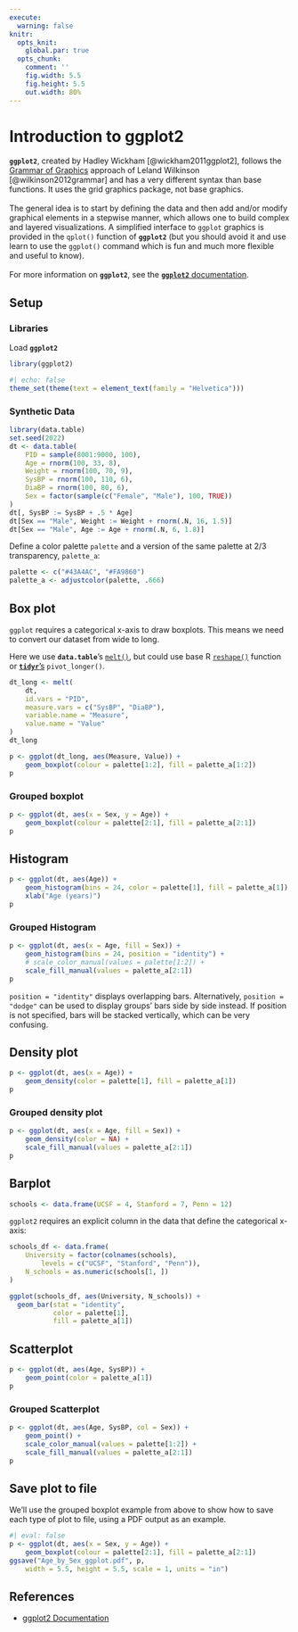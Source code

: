 ```yaml
---
execute: 
  warning: false
knitr:
  opts_knit:
    global.par: true
  opts_chunk: 
    comment: ''
    fig.width: 5.5
    fig.height: 5.5
    out.width: 80%
---
```

# Introduction to **ggplot2** {#sec-ggplot2}

**`ggplot2`**, created by Hadley Wickham [@wickham2011ggplot2], follows the 
[Grammar of Graphics](https://www.springer.com/statistics/computational/book/978-0-387-24544-7) 
approach of Leland Wilkinson [@wilkinson2012grammar] and has a very different 
syntax than base functions. It uses the grid graphics package, not base graphics.
<br><br>
The general idea is to start by defining the data and then add and/or modify 
graphical elements in a stepwise manner, which allows one to build complex and 
layered visualizations. A simplified interface to `ggplot` graphics is provided 
in the `qplot()` function of **`ggplot2`** (but you should avoid it and use 
learn to use the `ggplot()` command which is fun and much more flexible and 
useful to know).
<br><br>
For more information on **`ggplot2`**, see the 
[**`ggplot2`** documentation](https://ggplot2.tidyverse.org/).

## Setup

### Libraries

Load **`ggplot2`**

```r
library(ggplot2)
```

```r
#| echo: false
theme_set(theme(text = element_text(family = "Helvetica")))
```

### Synthetic Data

```r
library(data.table)
set.seed(2022)
dt <- data.table(
    PID = sample(8001:9000, 100),
    Age = rnorm(100, 33, 8),
    Weight = rnorm(100, 70, 9),
    SysBP = rnorm(100, 110, 6),
    DiaBP = rnorm(100, 80, 6),
    Sex = factor(sample(c("Female", "Male"), 100, TRUE))
)
dt[, SysBP := SysBP + .5 * Age]
dt[Sex == "Male", Weight := Weight + rnorm(.N, 16, 1.5)]
dt[Sex == "Male", Age := Age + rnorm(.N, 6, 1.8)]
```

Define a color palette `palette` and a version of the same palette at 2/3 transparency,
`palette_a`:

```r
palette <- c("#43A4AC", "#FA9860")
palette_a <- adjustcolor(palette, .666)
```

## Box plot

`ggplot` requires a categorical x-axis to draw boxplots. This means 
we need to convert our dataset from wide to long.

Here we use **`data.table`**'s [`melt()`](dtReshape.qmd), but could use base R 
[`reshape()`](dfReshape.qmd) function or [**`tidyr`**'s](https://tidyr.tidyverse.org/) `pivot_longer()`.

```r
dt_long <- melt(
    dt,
    id.vars = "PID",
    measure.vars = c("SysBP", "DiaBP"),
    variable.name = "Measure",
    value.name = "Value"
)
dt_long
```

```r
p <- ggplot(dt_long, aes(Measure, Value)) + 
    geom_boxplot(colour = palette[1:2], fill = palette_a[1:2])
p
```

### Grouped boxplot

```r
p <- ggplot(dt, aes(x = Sex, y = Age)) + 
    geom_boxplot(colour = palette[2:1], fill = palette_a[2:1])
p
```

## Histogram

```r
p <- ggplot(dt, aes(Age)) + 
    geom_histogram(bins = 24, color = palette[1], fill = palette_a[1]) +
    xlab("Age (years)")
p
```

### Grouped Histogram

```r
p <- ggplot(dt, aes(x = Age, fill = Sex)) + 
    geom_histogram(bins = 24, position = "identity") +
    # scale_color_manual(values = palette[1:2]) +
    scale_fill_manual(values = palette_a[2:1])
p
```

`position = "identity"` displays overlapping bars. Alternatively, `position = "dodge"` can be used to display groups' bars side by side instead. If position is not specified, bars will be stacked vertically, which can be very confusing.

## Density plot

```r
p <- ggplot(dt, aes(x = Age)) + 
    geom_density(color = palette[1], fill = palette_a[1])
p
```

### Grouped density plot

```r
p <- ggplot(dt, aes(x = Age, fill = Sex)) + 
    geom_density(color = NA) +
    scale_fill_manual(values = palette_a[2:1])
p
```

## Barplot

```r
schools <- data.frame(UCSF = 4, Stanford = 7, Penn = 12)
```

`ggplot2` requires an explicit column in the data that define the categorical 
x-axis:

```r
schools_df <- data.frame(
    University = factor(colnames(schools), 
        levels = c("UCSF", "Stanford", "Penn")),
    N_schools = as.numeric(schools[1, ])
)

ggplot(schools_df, aes(University, N_schools)) +
  geom_bar(stat = "identity", 
           color = palette[1], 
           fill = palette_a[1])
```

## Scatterplot

```r
p <- ggplot(dt, aes(Age, SysBP)) +
    geom_point(color = palette_a[1])
p
```

### Grouped Scatterplot

```r
p <- ggplot(dt, aes(Age, SysBP, col = Sex)) +
    geom_point() +
    scale_color_manual(values = palette[1:2]) +
    scale_fill_manual(values = palette_a[2:1])
p
```

## Save plot to file

We'll use the grouped boxplot example from above to show how to save each type of plot
to file, using a PDF output as an example.

```r
#| eval: false
p <- ggplot(dt, aes(x = Sex, y = Age)) + 
    geom_boxplot(colour = palette[2:1], fill = palette_a[2:1])
ggsave("Age_by_Sex_ggplot.pdf", p,
    width = 5.5, height = 5.5, scale = 1, units = "in")
```

## References

- [ggplot2 Documentation](https://ggplot2.tidyverse.org/)
